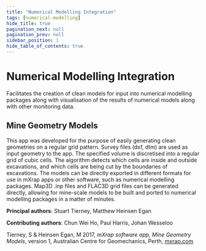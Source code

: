 ```yaml
---
title: "Numerical Modelling Integration"
tags: [numerical-modelling]
hide_title: true
pagination_next: null
pagination_prev: null
sidebar_position: 1
hide_table_of_contents: true
---
```



# <FaTable /> Numerical Modelling Integration

Facilitates the creation of clean models for input into numerical modelling packages along with visualisation of the results of numerical models along with other monitoring data.

## Mine Geometry Models

This app was developed for the purpose of easily generating clean geometries on a regular grid pattern. Survey files (dxf, dtm) are used as input geometry to the app. The specified volume is discretised into a regular grid of cubic cells. The algorithm detects which cells are inside and outside excavations, and which cells are being cut by the boundaries of excavations. The models can be directly exported in different formats for use in mXrap apps or other software, such as numerical modelling packages. Map3D .inp files and FLAC3D grid files can be generated directly, allowing for mine-scale models to be built and ported to numerical modelling packages in a matter of minutes.

**Principal authors**: Stuart Tierney, Matthew Heinsen Egan

**Contributing authors**: Chun Wei Ho, Paul Harris, Johan Wesseloo

Tierney, S & Heinsen Egan, M 2017, _mXrap software app, Mine Geometry Models_, version 1, Australian Centre for Geomechanics, Perth, [mxrap.com](https://mxrap.com/)

<ReactPlayer controls src="https://vimeo.com/466472362" />

<DocCardList />
